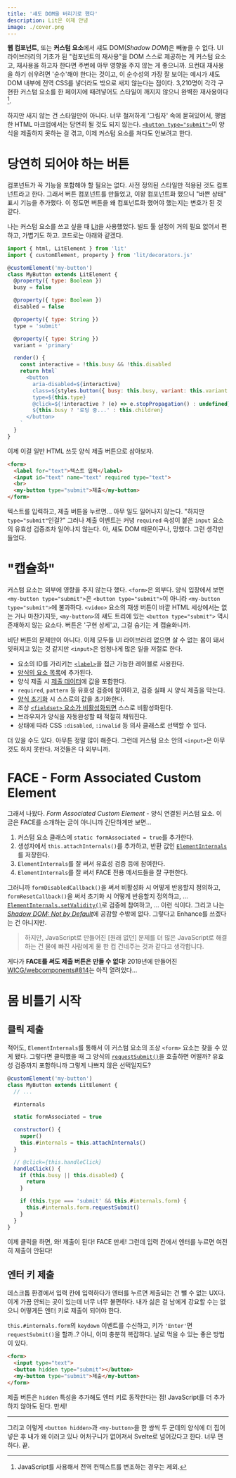 ```yaml
---
title: '섀도 DOM을 버리기로 했다'
description: Lit은 이제 안녕
image: ./cover.png
---
```


**웹 컴포넌트**, 또는 **커스텀 요소**에서 섀도 DOM(_Shadow DOM_)은 빼놓을 수 없다. UI 라이브러리의 기초가 된 "컴포넌트의 재사용"을 DOM 스스로 제공하는 게 커스텀 요소고, 재사용을 하고자 한다면 주변에 아무 영향을 주지 않는 게 좋으니까. 요컨대 재사용을 하기 쉬우려면 '순수'해야 한다는 것이고, 이 순수성의 가장 잘 보이는 예시가 섀도 DOM 내부에 전역 CSS를 넣더라도 밖으로 새지 않는다는 점이다. 3,210명이 각각 구현한 커스텀 요소를 한 페이지에 때려넣어도 스타일이 깨지지 않으니 완벽한 재사용이다[^1].

[^1]: JavaScript를 사용해서 전역 컨텍스트를 변조하는 경우는 제외.

하지만 새지 않는 건 스타일만이 아니다. 너무 철저하게 '그림자' 속에 묻혀있어서, 평범한 HTML 마크업에서는 당연히 될 것도 되지 않는다. [`<button type="submit">`](/docs/Web/HTML/Element/button)이 양식을 제출하지 못하는 걸 겪고, 이제 커스텀 요소를 쳐다도 안보려고 한다.

# 당연히 되어야 하는 버튼

컴포넌트가 꼭 기능을 포함해야 할 필요는 없다. 사전 정의된 스타일만 적용된 것도 컴포넌트라고 한다. 그래서 버튼 컴포넌트를 만들었고, 이왕 컴포넌트화 했으니 "바쁜 상태" 표시 기능을 추가했다. 이 정도면 버튼을 왜 컴포넌트화 했어야 했는지는 변호가 된 것 같다.

나는 커스텀 요소를 쓰고 싶을 때 [Lit](https://lit.dev/)을 사용했었다. 빌드 툴 설정이 거의 필요 없어서 편하고, 가볍기도 하고. 코드로는 아래와 같겠다.

```js
import { html, LitElement } from 'lit'
import { customElement, property } from 'lit/decorators.js'

@customElement('my-button')
class MyButton extends LitElement {
  @property({ type: Boolean })
  busy = false

  @property({ type: Boolean })
  disabled = false

  @property({ type: String })
  type = 'submit'

  @property({ type: String })
  variant = 'primary'

  render() {
    const interactive = !this.busy && !this.disabled
    return html`
      <button
        aria-disabled=${interactive}
        class=${styles.button({ busy: this.busy, variant: this.variant })}
        type=${this.type}
        @click=${!interactive ? (e) => e.stopPropagation() : undefined}>
        ${this.busy ? '로딩 중...' : this.children}
      </button>
    `
  }
}
```

이제 이걸 일반 HTML 쓰듯 양식 제출 버튼으로 삼아보자.

```html
<form>
  <label for="text">텍스트 입력</label>
  <input id="text" name="text" required type="text">
  <br>
  <my-button type="submit">제출</my-button>
</form>
```

텍스트를 입력하고, 제출 버튼을 누르면... 아무 일도 일어나지 않는다. "하지만 `type="submit"`인걸?" 그러나 제출 이벤트는 커녕 `required` 속성이 붙은 `input` 요소의 유효성 검증조차 일어나지 않는다. 아, 섀도 DOM 때문이구나, 망했다. 그런 생각만 들었다.

# "캡슐화"

커스텀 요소는 외부에 영향을 주지 않는다 했다. `<form>`은 외부다. 양식 입장에서 보면 `<my-button type="submit">`은 `<button type="submit">`이 아니라 `<my-button type="submit">`에 불과하다. `<video>` 요소의 재생 버튼이 바깥 HTML 세상에서는 없는 거나 마찬가지듯, `<my-button>`의 섀도 트리에 있는 `<button type="submit">` 역시 존재하지 않는 요소다. 버튼은 '구현 상세'고, 그걸 숨기는 게 캡슐화니까.

비단 버튼의 문제만이 아니다. 이제 모두들 UI 라이브러리 없으면 살 수 없는 몸이 돼서 잊혀지고 있는 것 같지만 `<input>`은 엄청나게 많은 일을 저절로 한다.

- 요소의 ID를 가리키는 [`<label>`](/docs/Web/HTML/Element/label)을 접근 가능한 레이블로 사용한다.
- [양식의 요소 목록](https://developer.mozilla.org/en-US/docs/Web/API/HTMLFormElement/elements)에 추가된다.
- 양식 제출 시 [제출 데이터](https://developer.mozilla.org/en-US/docs/Web/API/FormData)에 값을 포함한다.
- `required`, `pattern` 등 유효성 검증에 참여하고, 검증 실패 시 양식 제출을 막는다.
- [양식 초기화](https://developer.mozilla.org/en-US/docs/Web/API/HTMLFormElement/reset) 시 스스로의 값을 초기화한다.
- 조상 [`<fieldset>` 요소가 비활성화되면](/docs/Web/HTML/Element/fieldset#term-disabled) 스스로 비활성화된다.
- 브라우저가 양식을 자동완성할 때 적절히 채워진다.
- 상태에 따라 CSS `:disabled`, `:invalid` 등 의사 클래스로 선택할 수 있다.

더 있을 수도 있다. 아무튼 정말 많이 해준다. 그런데 커스텀 요소 안의 `<input>`은 아무것도 하지 못한다. 저것들은 다 외부니까.

# FACE - Form Associated Custom Element

그래서 나왔다. _Form Associated Custom Element_ - 양식 연결된 커스텀 요소. 이 글은 FACE를 소개하는 글이 아니니까 간단하게만 보면...

1. 커스텀 요소 클래스에 `static formAssociated = true`를 추가한다.
1. 생성자에서 `this.attachInternals()`를 추가하고, 반환 값인 [`ElementInternals`](https://developer.mozilla.org/en-US/docs/Web/API/ElementInternals)를 저장한다.
1. `ElementInternals`를 잘 써서 유효성 검증 등에 참여한다.
1. `ElementInternals`를 잘 써서 FACE 전용 메서드들을 잘 구현한다.

그러니까 `formDisabledCallback()`을 써서 비활성화 시 어떻게 반응할지 정의하고, `formResetCallback()`을 써서 초기화 시 어떻게 반응할지 정의하고, ... [`ElementInternals.setValidity()`](https://developer.mozilla.org/en-US/docs/Web/API/ElementInternals/setValidity)로 검증에 참여하고, ... 이런 식이다. 그리고 나는 [_Shadow DOM: Not by Default_](https://enhance.dev/blog/posts/2023-08-18-shadow-dom-not-by-default)에 공감할 수밖에 없다. 그렇다고 Enhance를 쓰겠다는 건 아니지만.

> 하지만, JavaScript로 만들어진 [원래 없던] 문제를 더 많은 JavaScript로 해결하는 건 물에 빠진 사람에게 물 한 컵 건네주는 것과 같다고 생각합니다.

게다가 **FACE를 써도 제출 버튼은 만들 수 없다**! 2019년에 만들어진 [WICG/webcomponents#814](https://github.com/WICG/webcomponents/issues/814)는 아직 열려있다...

# 몸 비틀기 시작

## 클릭 제출

적어도, `ElementInternals`를 통해서 이 커스텀 요소의 조상 `<form>` 요소는 찾을 수 있게 됐다. 그렇다면 클릭했을 때 그 양식의 [`requestSubmit()`](https://developer.mozilla.org/en-US/docs/Web/API/HTMLFormElement/requestSubmit)을 호출하면 어떨까? 유효성 검증까지 포함하니까 그렇게 나쁘지 않은 선택일지도?

```js
@customElement('my-button')
class MyButton extends LitElement {
  // ...

  #internals

  static formAssociated = true

  constructor() {
    super()
    this.#internals = this.attachInternals()
  }

  // @click={this.handleClick}
  handleClick() {
    if (this.busy || this.disabled) {
      return
    }

    if (this.type === 'submit' && this.#internals.form) {
      this.#internals.form.requestSubmit()
    }
  }
}
```

이제 클릭을 하면, 와! 제출이 된다! FACE 만세! 그런데 입력 칸에서 엔터를 누르면 여전히 제출이 안된다!

## 엔터 키 제출

데스크톱 환경에서 입력 칸에 입력하다가 엔터를 누르면 제출되는 건 뺄 수 없는 UX다. 이게 가끔 안되는 곳이 있는데 너무 너무 불편하다. 내가 싫은 걸 남에게 강요할 수는 없으니 어떻게든 엔터 키로 제출이 되어야 한다.

`this.#internals.form`의 `keydown` 이벤트를 수신하고, 키가 `'Enter'`면 `requestSubmit()`을 할까..? 아니, 이미 충분히 복잡하다. 날로 먹을 수 있는 좋은 방법이 있다.

```html
<form>
  <input type="text">
  <button hidden type="submit"></button>
  <my-button type="submit">제출</my-button>
</form>
```

제출 버튼은 `hidden` 특성을 추가해도 엔터 키로 동작한다는 점! JavaScript를 더 추가하지 않아도 된다. 만세!

---

그리고 이렇게 `<button hidden>`과 `<my-button>`을 한 쌍씩 두 군데의 양식에 더 집어넣은 후 내가 왜 이러고 있나 어처구니가 없어져서 Svelte로 넘어갔다고 한다. 너무 편하다. 끝.

